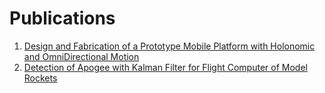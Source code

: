 # Publications

1. [Design and Fabrication of a Prototype Mobile Platform with Holonomic and OmniDirectional Motion](https://github.com/omicronrobot/projectreport)
2. [Detection of Apogee with Kalman Filter for Flight Computer of Model Rockets](https://scholar.google.com/citations?view_op=view_citation&hl=en&user=k0Nl34EAAAAJ&citation_for_view=k0Nl34EAAAAJ:d1gkVwhDpl0C)